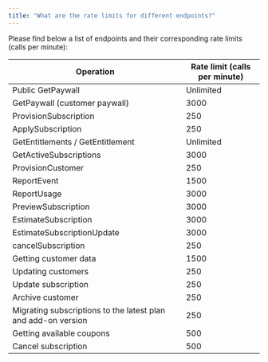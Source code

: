 ```yaml
---
title: "What are the rate limits for different endpoints?"
---
```


Please find below a list of endpoints and their corresponding rate limits (calls per minute):

| Operation                                                     | Rate limit (calls per minute) |
| ------------------------------------------------------------- | ----------------------------- |
| Public GetPaywall                                             | Unlimited                     |
| GetPaywall (customer paywall)                                 | 3000                          |
| ProvisionSubscription                                         | 250                           |
| ApplySubscription                                             | 250                           |
| GetEntitlements / GetEntitlement                              | Unlimited                     |
| GetActiveSubscriptions                                        | 3000                          |
| ProvisionCustomer                                             | 250                           |
| ReportEvent                                                   | 1500                          |
| ReportUsage                                                   | 3000                          |
| PreviewSubscription                                           | 3000                          |
| EstimateSubscription                                          | 3000                          |
| EstimateSubscriptionUpdate                                    | 3000                          |
| cancelSubscription                                            | 250                           |
| Getting customer data                                         | 1500                          |
| Updating customers                                            | 250                           |
| Update subscription                                           | 250                           |
| Archive customer                                              | 250                           |
| Migrating subscriptions to the latest plan and add-on version | 250                           |
| Getting available coupons                                     | 500                           |
| Cancel subscription                                           | 500                           |